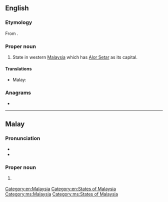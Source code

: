 ==English==
{{wikipedia}}

===Etymology===
From {{etyl|ms|en}} {{m|ms|Kedah}}.

===Proper noun===
{{en-proper noun}}

# State in western [[Malaysia]] which has [[Alor Setar]] as its capital.

====Translations====
{{trans-top|state in Malaysia}}
* Malay: {{t|ms|Kedah}}
{{trans-mid}}
{{trans-bottom}}

===Anagrams===
* {{anagrams|en|haked}}

[[Category:en:Malaysia]]
[[Category:en:States of Malaysia]]

----

==Malay==
{{wikipedia|lang=ms}}

===Pronunciation===
* {{IPA|/kədah/|lang=ms}}
* {{rhymes|ədah|dah|ah|lang=ms}}

===Proper noun===
{{head|ms|proper noun}}

# {{l|en|Kedah}} {{qualifier|state in Malaysia}}

[[Category:ms:Malaysia]]
[[Category:ms:States of Malaysia]]